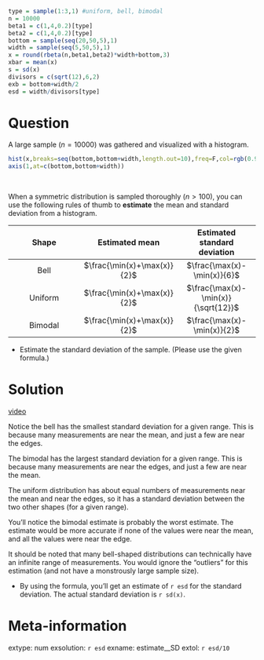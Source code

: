 ```r

type = sample(1:3,1) #uniform, bell, bimodal
n = 10000
beta1 = c(1,4,0.2)[type]
beta2 = c(1,4,0.2)[type]
bottom = sample(seq(20,50,5),1)
width = sample(seq(5,50,5),1)
x = round(rbeta(n,beta1,beta2)*width+bottom,3)
xbar = mean(x)
s = sd(x)
divisors = c(sqrt(12),6,2)
exb = bottom+width/2
esd = width/divisors[type]
```


Question
========

A large sample ($n=10000$) was gathered and visualized with a histogram.

```r
hist(x,breaks=seq(bottom,bottom+width,length.out=10),freq=F,col=rgb(0.9,0.7,0.7))
axis(1,at=c(bottom,bottom+width))
```
\

When a symmetric distribution is sampled thoroughly ($n>100$), you can use the following rules of thumb to **estimate** the mean and standard deviation from a histogram.


| Shape | Estimated mean | Estimated standard deviation |
|:---:|:---:|:---:|
|Bell| $\frac{\min(x)+\max(x)}{2}$ | $\frac{\max(x)-\min(x)}{6}$ |
|Uniform| $\frac{\min(x)+\max(x)}{2}$ | $\frac{\max(x)-\min(x)}{\sqrt{12}}$ |
|Bimodal| $\frac{\min(x)+\max(x)}{2}$ | $\frac{\max(x)-\min(x)}{2}$ |


* Estimate the standard deviation of the sample. (Please use the given formula.)

Solution
========

[video](https://vimeo.com/531909205){target="_blank"}

Notice the bell has the smallest standard deviation for a given range. This is because many measurements are near the mean, and just a few are near the edges.

The bimodal has the largest standard deviation for a given range. This is because many measurements are near the edges, and just a few are near the mean.

The uniform distribution has about equal numbers of measurements near the mean and near the edges, so it has a standard deviation between the two other shapes (for a given range).

You'll notice the bimodal estimate is probably the worst estimate. The estimate would be more accurate if none of the values were near the mean, and all the values were near the edge. 

It should be noted that many bell-shaped distributions can technically have an infinite range of measurements. You would ignore the "outliers" for this estimation (and not have a monstrously large sample size).

* By using the formula, you'll get an estimate of `r esd` for the standard deviation. The actual standard deviation is `r sd(x)`.


Meta-information
================
extype: num
exsolution: `r esd`
exname: estimate__SD
extol: `r esd/10`
